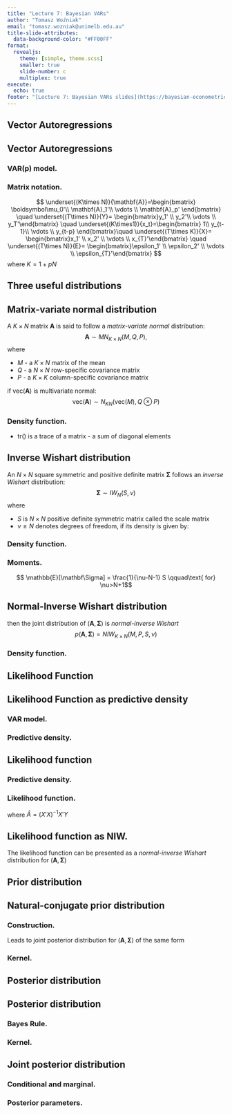 ```yaml
---
title: "Lecture 7: Bayesian VARs"
author: "Tomasz Woźniak"
email: "tomasz.wozniak@unimelb.edu.au"
title-slide-attributes:
  data-background-color: "#FF00FF"
format: 
  revealjs: 
    theme: [simple, theme.scss]
    smaller: true
    slide-number: c
    multiplex: true
execute: 
  echo: true
footer: "[Lecture 7: Bayesian VARs slides](https://bayesian-econometrics-2023.github.io/be23-lecture7/)"
---
```


## Vector Autoregressions {background-color="#FF00FF"}

## Vector Autoregressions

### VAR(p) model.


\begin{align*}
y_t &= \boldsymbol\mu_0 + \mathbf{A}_1 y_{t-1} + \dots + \mathbf{A}_p y_{t-p} + \epsilon_t\\
\epsilon_t|Y_{t-1} &\sim iidN_N\left(\mathbf{0}_N,\mathbf\Sigma\right)
\end{align*}

### Matrix notation.


\begin{align*} 
Y &= X\mathbf{A} + E\\
E|X &\sim MN_{T\times N}\left(\mathbf{0}_{T\times N},\mathbf\Sigma, I_T\right)
\end{align*}

$$ 
\underset{(K\times N)}{\mathbf{A}}=\begin{bmatrix} \boldsymbol\mu_0'\\ \mathbf{A}_1'\\ \vdots \\ \mathbf{A}_p' \end{bmatrix} \quad
\underset{(T\times N)}{Y}= \begin{bmatrix}y_1' \\ y_2'\\ \vdots \\ y_T'\end{bmatrix} \quad
\underset{(K\times1)}{x_t}=\begin{bmatrix} 1\\ y_{t-1}\\ \vdots \\ y_{t-p} \end{bmatrix}\quad
\underset{(T\times K)}{X}= \begin{bmatrix}x_1' \\ x_2' \\ \vdots \\ x_{T}'\end{bmatrix} \quad
\underset{(T\times N)}{E}= \begin{bmatrix}\epsilon_1' \\ \epsilon_2' \\ \vdots \\ \epsilon_{T}'\end{bmatrix}
$$ where $K=1+pN$

## Three useful distributions {background-color="#FF00FF"}

## Matrix-variate normal distribution

A $K\times N$ matrix $\mathbf{A}$ is said to follow a *matrix-variate normal* distribution: $$ \mathbf{A} \sim MN_{K\times N}\left( M, Q, P \right), $$ where

-   $M$ - a $K\times N$ matrix of the mean
-   $Q$ - a $N\times N$ row-specific covariance matrix
-   $P$ - a $K\times K$ column-specific covariance matrix

if $\text{vec}(\mathbf{A})$ is multivariate normal: $$ \text{vec}(\mathbf{A}) \sim N_{KN}\left( \text{vec}(M), Q\otimes P \right) $$

### Density function.


\begin{align*}
MN_{K\times N}\left( M, Q, P \right) &\propto \exp\left\{ -\frac{1}{2}\text{tr}\left[ Q^{-1}(\mathbf{A}-M)'P^{-1}(\mathbf{A}-M) \right] \right\}
\end{align*}

-   $\text{tr}()$ is a trace of a matrix - a sum of diagonal elements

## Inverse Wishart distribution

An $N\times N$ square symmetric and positive definite matrix $\mathbf\Sigma$ follows an *inverse Wishart* distribution: $$ \mathbf\Sigma \sim IW_{N}\left( S, \nu \right) $$ where

-   $S$ is $N\times N$ positive definite symmetric matrix called the scale matrix
-   $\nu \geq N$ denotes degrees of freedom, if its density is given by:

### Density function.


\begin{align*}
IW_{N}\left( S, \nu \right) \propto \text{det}(\mathbf\Sigma)^{-\frac{\nu+N+1}{2}}\exp\left\{ -\frac{1}{2}\text{tr}\left[ \mathbf\Sigma^{-1} S \right] \right\}
\end{align*}

### Moments.

$$ \mathbb{E}[\mathbf\Sigma] = \frac{1}{\nu-N-1} S \qquad\text{ for} \nu>N+1$$

## Normal-Inverse Wishart distribution


\begin{align*}
\mathbf{A}|\mathbf\Sigma &\sim MN_{K\times N}\left( M, \mathbf\Sigma, P \right)\\
\mathbf\Sigma &\sim IW_{N}\left( S, \nu \right)
\end{align*}

then the joint distribution of $(\mathbf{A},\mathbf\Sigma)$ is *normal-inverse Wishart* $$
p(\mathbf{A},\mathbf\Sigma) = NIW_{K\times N}\left( M,P,S,\nu\right)
$$

### Density function.


\begin{align*}
NIW_{K\times N}\left( M,P,S,\nu\right) \propto &\text{det}(\mathbf{\Sigma})^{-(\nu+N+K+1)/2}\\ 
&\times\exp\left\{ -\frac{1}{2}\text{tr}\left[ \mathbf{\Sigma}^{-1} (\mathbf{A}-M)'P^{-1}(\mathbf{A}-M) \right] \right\}\\
&\times\exp\left\{ -\frac{1}{2}\text{tr}\left[ \mathbf{\Sigma}^{-1} S \right] \right\}
\end{align*}

## Likelihood Function {background-color="#FF00FF"}

## Likelihood Function as predictive density

### VAR model.


\begin{align*} 
Y &= X\mathbf{A} +E\\
E|X &\sim MN_{T\times N}\left(\mathbf{0}_{T\times N},\mathbf\Sigma, I_T\right)
\end{align*}

### Predictive density.


\begin{align*} 
Y|X,\mathbf{A}, \mathbf{\Sigma} &\sim MN_{T\times N}\left(X\mathbf{A},\mathbf{\Sigma},I_T\right)
\end{align*}

## Likelihood function

### Predictive density.


\begin{align*} 
Y|X,\mathbf{A}, \mathbf{\Sigma} &\sim MN_{T\times N}\left(X\mathbf{A},\mathbf{\Sigma},I_T\right)
\end{align*}

### Likelihood function.

\begin{align*}
L\left(\mathbf{A},\mathbf{\Sigma}|Y,X\right)&\propto\text{det}(\mathbf{\Sigma})^{-\frac{T}{2}}\exp\left\{-\frac{1}{2}\text{tr}\left[\mathbf{\Sigma}^{-1}(Y-X\mathbf{A})'(Y-X\mathbf{A})\right]\right\}\\
&=\text{det}(\mathbf{\Sigma})^{-\frac{T}{2}}\\
&\quad\times\exp\left\{ -\frac{1}{2}\text{tr}\left[\mathbf{\Sigma}^{-1}(\mathbf{A}-\widehat{A})'X'X(\mathbf{A}-\widehat{A}) \right] \right\}\\
&\quad\times \exp\left\{ -\frac{1}{2}\text{tr}\left[ \mathbf{\Sigma}^{-1}(Y-X\widehat{A})'(Y-X\widehat{A}) \right] \right\}
\end{align*} where $\widehat{A}=(X'X)^{-1}X'Y$

## Likelihood function as NIW.

The likelihood function can be presented as a *normal-inverse Wishart* distribution for $(\mathbf{A},\mathbf{\Sigma})$


\begin{align*}
L\left( \mathbf{A},\mathbf{\Sigma}|Y,X \right) &= NIW_{K\times N}\left(\widehat{A},(X'X)^{-1},(Y-X\widehat{A})'(Y-X\widehat{A}), T-N-K-1 \right)
\end{align*}

## Prior distribution {background-color="#FF00FF"}

## Natural-conjugate prior distribution

### Construction.

Leads to joint posterior distribution for $(\mathbf{A},\mathbf{\Sigma})$ of the same form \begin{align*} 
p\left( \mathbf{A}, \mathbf{\Sigma} \right) &= p\left( \mathbf{A}| \mathbf{\Sigma} \right)p\left( \mathbf{\Sigma} \right)\\
\mathbf{A}|\mathbf{\Sigma} &\sim MN_{K\times N}\left( \underline{A},\mathbf{\Sigma},\underline{V} \right)\\
\mathbf{\Sigma} &\sim IW_N\left( \underline{S}, \underline{\nu} \right)
\end{align*}

### Kernel.


\begin{align*} 
p\left( \mathbf{A},\mathbf{\Sigma} \right) 
&\propto \text{det}(\mathbf{\Sigma})^{-\frac{N+K+\underline{\nu}+1}{2}}\\
&\quad\times\exp\left\{ -\frac{1}{2}\text{tr}\left[ \mathbf{\Sigma}^{-1}(\mathbf{A}-\underline{A})'\underline{V}^{-1}(\mathbf{A}-\underline{A}) \right] \right\}\\
&\quad\times \exp\left\{ -\frac{1}{2}\text{tr}\left[ \mathbf{\Sigma}^{-1}\underline{S} \right] \right\}
\end{align*}

## Posterior distribution {background-color="#FF00FF"}

## Posterior distribution

### Bayes Rule.


\begin{align*} 
p\left( \mathbf{A}, \mathbf{\Sigma}|Y,X \right) &\propto L(\mathbf{A},\mathbf{\Sigma}|Y,X)p\left( \mathbf{A}, \mathbf{\Sigma} \right)\\
&= L(\mathbf{A},\mathbf{\Sigma}|Y,X)p\left( \mathbf{A}| \mathbf{\Sigma} \right)p\left( \mathbf{\Sigma} \right)
\end{align*}

### Kernel.


\begin{align*} 
p\left( \mathbf{A},\mathbf{\Sigma} |Y,X\right) 
&\propto  \text{det}(\mathbf{\Sigma})^{-\frac{T}{2}}\\
&\quad\times\exp\left\{ -\frac{1}{2}\text{tr}\left[ \mathbf{\Sigma}^{-1}(\mathbf{A}-\widehat{A})'X'X(\mathbf{A}-\widehat{A}) \right] \right\}\\
&\quad\times \exp\left\{ -\frac{1}{2}\text{tr}\left[ \mathbf{\Sigma}^{-1}(Y-X\widehat{A})'(Y-X\widehat{A}) \right] \right\}\\
& \qquad\times\text{det}(\mathbf{\Sigma})^{-\frac{N+K+\underline{\nu}+1}{2}}\\
&\qquad\times\exp\left\{ -\frac{1}{2}\text{tr}\left[ \mathbf{\Sigma}^{-1}(\mathbf{A}-\underline{A})'\underline{V}^{-1}(\mathbf{A}-\underline{A}) \right] \right\}\\
&\qquad\times \exp\left\{ -\frac{1}{2}\text{tr}\left[ \mathbf{\Sigma}^{-1}\underline{S} \right] \right\},
\end{align*}

## Joint posterior distribution

### Conditional and marginal.


\begin{align*} 
p\left( \mathbf{A}, \mathbf{\Sigma}|Y,X \right) &= p(\mathbf{A}|Y,X,\mathbf{\Sigma})p\left( \mathbf{\Sigma}|Y,X \right)\\[2ex]
p(\mathbf{A}|Y,X,\mathbf{\Sigma}) &= MN_{K\times N}\left( \overline{A},\mathbf{\Sigma},\overline{V} \right)\\
p(\mathbf{\Sigma}|Y,X) &= IW_N\left( \overline{S}, \overline{\nu} \right)
\end{align*}

### Posterior parameters.


\begin{align*}
\overline{V}&= \left( X'X + \underline{V}^{-1}\right)^{-1} \\
\overline{A}&= \overline{V}\left( X'Y + \underline{V}^{-1}\underline{A} \right)\\
\overline{\nu}&= T+\underline{\nu}\\
\overline{S}&= \underline{S}+Y'Y + \underline{A}'\underline{V}^{-1}\underline{A} - \overline{A}'\overline{V}^{-1}\overline{A}
\end{align*}

